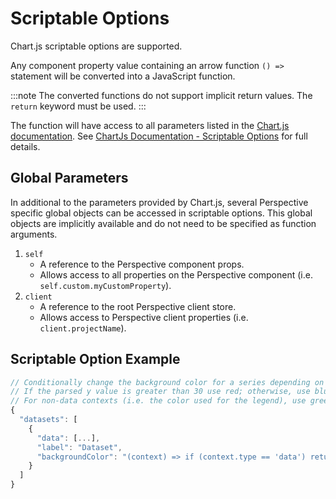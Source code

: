 # Scriptable Options
Chart.js scriptable options are supported.

Any component property value containing an arrow function `() =>` statement will be converted into a JavaScript function.

:::note
The converted functions do not support implicit return values. The `return` keyword must be used.
:::

The function will have access to all parameters listed in the [Chart.js documentation].
See [ChartJs Documentation - Scriptable Options](https://www.chartjs.org/docs/latest/general/options.html#scriptable-options) for full details.

## Global Parameters
In additional to the parameters provided by Chart.js, several Perspective specific global objects can be accessed in scriptable options.
This global objects are implicitly available and do not need to be specified as function arguments.

1. `self`
    - A reference to the Perspective component props.
    - Allows access to all properties on the Perspective component (i.e. `self.custom.myCustomProperty`).
2. `client`
    - A reference to the root Perspective client store.
    - Allows access to Perspective client properties (i.e. `client.projectName`).


## Scriptable Option Example
```js
// Conditionally change the background color for a series depending on the y value.
// If the parsed y value is greater than 30 use red; otherwise, use blue.
// For non-data contexts (i.e. the color used for the legend), use green.
{
  "datasets": [
    {
      "data": [...],
      "label": "Dataset",
      "backgroundColor": "(context) => if (context.type == 'data') return context.parsed.y > 30 ? 'red' : 'blue'; else return 'green'; "
    }
  ]
}
```

[Chart.js]: https://www.chartjs.org/
[Chart.js documentation]: https://www.chartjs.org/docs/latest/
[Chart.js Addons]: https://github.com/chartjs/awesome